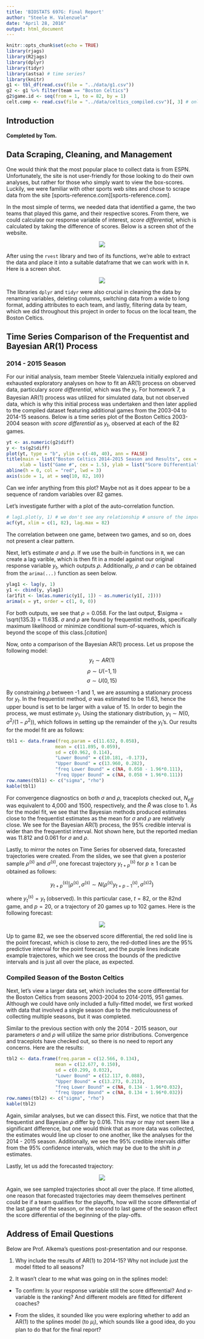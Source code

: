 ```yaml
---
title: 'BIOSTATS 697G: Final Report'
author: "Steele H. Valenzuela"
date: "April 28, 2016"
output: html_document
---
```


```r
knitr::opts_chunk$set(echo = TRUE)
library(rjags)
library(R2jags)
library(dplyr)
library(tidyr)
library(astsa) # time series?
library(knitr)
g1 <- tbl_df(read.csv(file = "../data/g1.csv"))
g2 <- g1 %>% filter(team == "Boston Celtics")
g2$game.id <- seq(from = 1, to = 82, by = 1)
celt.comp <- read.csv(file = "../data/celtics_compiled.csv")[, 3] # only the diff
```

## Introduction

**Completed by Tom.**

## Data Scraping, Cleaning, and Management

One would think that the most popular place to collect data is from ESPN. Unfortunately, the site is not user-friendly for those looking to do their own analyses, but rather for those who simply want to view the box-scores. Luckily, we were familiar with other sports web sites and chose to scrape data from the site [sports-reference.com][sports-reference.com]. 

In the most simple of terms, we needed data that identified a game, the two teams that played this game, and their respective scores. From there, we could calculate our response variable of interest, *score differential*, which is calculated by taking the difference of scores. Below is a screen shot of the website.

<p align="center"><img src="../images/sports-ref-html-tbl.png"></p>

After using the `rvest` library and two of its functions, we're able to extract the data and place it into a suitable dataframe that we can work with in `R`. Here is a screen shot.

<p align="center"><img src="../images/r-html-tbl.png"></p>

The libraries `dplyr` and `tidyr` were also crucial in cleaning the data by renaming variables, deleting columns, switching data from a wide to long format, adding attributes to each team, and lastly, filtering data by team, which we did throughout this project in order to focus on the local team, the Boston Celtics. 

## Time Series Comparison of the Frequentist and Bayesian AR(1) Process

### 2014 - 2015 Season

For our initial analysis, team member Steele Valenzuela initially explored and exhausted exploratory analyses on how to fit an AR(1) process on observed data, particulary *score differential*, which was the $y_t$. For homework 7, a Bayesian AR(1) process was utilized for simulated data, but not observed data, which is why this initial process was undertaken and then later applied to the compiled dataset featuring additional games from the 2003-04 to 2014-15 seasons. Below is a time series plot of the Boston Celtics 2003-2004 season with *score differential* as $y_t$, observed at each of the 82 games.

```r
yt <- as.numeric(g2$diff)
y <- ts(g2$diff)
plot(yt, type = "b", ylim = c(-40, 40), ann = FALSE)
title(main = list("Boston Celtics 2014-2015 Season and Results", cex = 1.5),
     xlab = list("Game #", cex = 1.5), ylab = list("Score Differential", cex = 1.5))
abline(h = 0, col = "red", lwd = 3)
axis(side = 1, at = seq(10, 82, 10))
```
Can we infer anything from this plot? Maybe not as it does appear to be a sequence of random variables over 82 games.

Let's investigate further with a plot of the auto-correlation function. 
```r
# lag1.plot(y, 1) # we don't see any relationship # unsure of the importance of this. probably leave it out
acf(yt, xlim = c(1, 82), lag.max = 82)
```
The correlation between one game, between two games, and so on, does not present a clear pattern.

Next, let's estimate $\sigma$ and $\rho$. If we use the built-in functions in `R`, we can create a lag varible, which is then fit in a model against our original response variable $y_t$, which outputs $\rho$. Additionally, $\rho$ and $\sigma$ can be obtained from the `arima(...)` function as seen below.
```r
ylag1 <- lag(y, 1)
y1 <- cbind(y, ylag1)
(ar1fit <- lm(as.numeric(y1[, 1]) ~ as.numeric(y1[, 2])))
arima(x = yt, order = c(1, 0, 0))
```
For both outputs, we see that $\rho = 0.058$. For the last output, $\sigma = \sqrt{135.3} = 11.63$. $\sigma$ and $\rho$ are found by frequentist methods, specifically maximum likelihood or minimize conditional sum-of-squares, which is beyond the scope of this class.[*citation*]

Now, onto a comparison of the Bayesian AR(1) process. Let us propose the following model:
$$y_t \sim AR(1)$$
$$\rho \sim U(-1, 1)$$
$$\sigma \sim U(0, 15)$$

By constraining $\rho$ between -1 and 1, we are assuming a stationary process for $y_t$. In the frequentist method, $\sigma$ was estimated to be 11.63, hence the upper bound is set to be larger with a value of 15. In order to begin the process, we must estimate $y_1$. Using the stationary distribution, $y_1 \sim N(0, \sigma^2/(1 - \rho^2))$, which follows in setting up the remainder of the $y_t$'s. Our results for the model fit are as follows:

```r
tbl1 <- data.frame(freq.param = c(11.632, 0.058),
                  mean = c(11.895, 0.059),
                  sd = c(0.962, 0.114), 
                  "Lower Bound" = c(10.181, -0.173), 
                  "Upper Bound" = c(13.960, 0.282), 
                  "freq Lower Bound" = c(NA, 0.058 - 1.96*0.111), 
                  "freq Upper Bound" = c(NA, 0.058 + 1.96*0.111))
row.names(tbl1) <- c("sigma", "rho")
kable(tbl1)
```

For convergence diagnostics on both $\sigma$ and $\rho$, traceplots checked out, $N_{eff}$ was equivalent to 4,000 and 1500, respectively, and the $\hat{R}$ was close to 1. As for the model fit, we see that the Bayesian methods produced estimates close to the frequentist estimates as the mean for $\sigma$ and $\rho$ are relatively close. We see for the Bayesian AR(1) process, the 95% credible interval is wider than the frequentist interval. Not shown here, but the reported median was 11.812 and 0.061 for $\sigma$ and $\rho$. 

Lastly, to mirror the notes on Time Series for observed data, forecasted trajectories were created. From the slides, we see that given a posterior sample $\rho^{(s)}$ and $\sigma^{(s)}$, one forecast trajectory $y_{t+p}^{(s)}$ for $p \geq 1$ can be obtained as follows:

$$y_{t+p}^{(s)}|\rho^{(s)}, \sigma^{(s)} \sim N(\rho^{(s)} y_{t+p-1}^{(s)}, \sigma^{(s)2})$$

where $y_t^{(s)} = y_t$ (observed). In this particular case, $t = 82$, or the 82nd game, and $p=20$, or a trajectory of 20 games up to 102 games. Here is the following forecast:

<p align="center"><img src="../images/forecast1.jpeg"></p>

Up to game 82, we see the observed score differential, the red solid line is the point forecast, which is close to zero, the red-dotted lines are the 95% predictive interval for the point forecast, and the purple lines indicate example trajectores, which we see cross the bounds of the predictive intervals and is just all over the place, as expected. 

### Compiled Season of the Boston Celtics

Next, let's view a larger data set, which includes the score differential for the Boston Celtics from seasons 2003-2004 to 2014-2015, 951 games. Although we could have only included a fully-fitted model, we first worked with data that involved a single season due to the meticulousness of collecting multiple seasons, but it was completed. 

Similar to the previous section with only the 2014 - 2015 season, our parameters $\sigma$ and $\rho$ will utilize the same prior distributions. Convergence and traceplots have checked out, so there is no need to report any concerns. Here are the results:

```r
tbl2 <- data.frame(freq.param = c(12.566, 0.134),
                  mean = c(12.677, 0.150),
                  sd = c(0.299, 0.032), 
                  "Lower Bound" = c(12.117, 0.088), 
                  "Upper Bound" = c(13.273, 0.213), 
                  "freq Lower Bound" = c(NA, 0.134 - 1.96*0.032), 
                  "freq Upper Bound" = c(NA, 0.134 + 1.96*0.032))
row.names(tbl2) <- c("sigma", "rho")
kable(tbl2)
```

Again, similar analyses, but we can dissect this. First, we notice that that the frequentist and Bayesian $\rho$ differ by 0.016. This may or may not seem like a significant difference, but one would think that as more data was collected, the estimates would line up closer to one another, like the analyses for the 2014 - 2015 season. Additionally, we see the 95% credible intervals differ from the 95% confidence intervals, which may be due to the shift in $\rho$ estimates.

Lastly, let us add the forecasted trajectory:

<p align="center"><img src="../images/forecast2.jpeg"></p>

Again, we see sampled trajectories shoot all over the place. If time allotted, one reason that forecasted trajectories may deem themselves pertinent could be if a team qualifies for the playoffs, how will the score differential of the last game of the season, or the second to last game of the season effect the score differential of the beginning of the play-offs.

## Address of Email Questions

Below are Prof. Alkema's questions post-presentation and our response.

1. Why include the results of AR(1) to 2014-15? Why not include just the model fitted to all seasons?



2. It wasn't clear to me what was going on in the splines model:

  - To confirm: Is your response variable still the score differential? And x-variable is the ranking? And different models are fitted for different coaches?
  
  
  
  - From the slides, it sounded like you were exploring whether to add an AR(1) to the splines model (to $\mu_i$), which sounds like a good idea, do you plan to do that for the final report?
  
  
  

